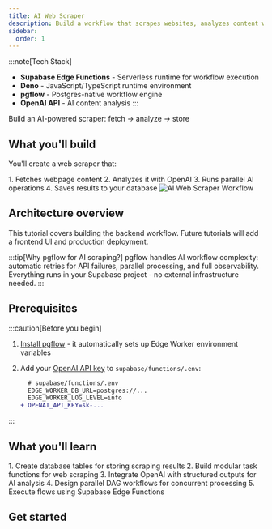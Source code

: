 ```yaml
---
title: AI Web Scraper
description: Build a workflow that scrapes websites, analyzes content with OpenAI, and saves to Postgres
sidebar:
  order: 1
---
```



:::note[Tech Stack]
- **Supabase Edge Functions** - Serverless runtime for workflow execution
- **Deno** - JavaScript/TypeScript runtime environment
- **pgflow** - Postgres-native workflow engine
- **OpenAI API** - AI content analysis
:::

Build an AI-powered scraper: fetch → analyze → store

## What you'll build

You'll create a web scraper that:

<Steps>
1. Fetches webpage content
2. Analyzes it with OpenAI
3. Runs parallel AI operations  
4. Saves results to your database
</Steps>

<img src="/analyze_website.svg" alt="AI Web Scraper Workflow" title="AI-powered web scraper workflow DAG" className="responsive-svg" />

## Architecture overview

This tutorial covers building the backend workflow. Future tutorials will add a frontend UI and production deployment.

:::tip[Why pgflow for AI scraping?]
pgflow handles AI workflow complexity: automatic retries for API failures, parallel processing, and full observability.
Everything runs in your Supabase project - no external infrastructure needed.
:::

## Prerequisites

:::caution[Before you begin]

1. [Install pgflow](/getting-started/install-pgflow/) - it automatically sets up Edge Worker environment variables

2. Add your [OpenAI API key](https://platform.openai.com/api-keys) to `supabase/functions/.env`:
   ```diff
     # supabase/functions/.env
     EDGE_WORKER_DB_URL=postgres://...
     EDGE_WORKER_LOG_LEVEL=info
   + OPENAI_API_KEY=sk-...
   ```
:::

## What you'll learn

<Steps>
1. Create database tables for storing scraping results
2. Build modular task functions for web scraping
3. Integrate OpenAI with structured outputs for AI analysis
4. Design parallel DAG workflows for concurrent processing
5. Execute flows using Supabase Edge Functions
</Steps>

## Get started

<CardGrid>
  <LinkCard
    title="Part 1: Build the Backend"
    description="Create the database schema, AI tasks, and workflow"
    href="/tutorials/ai-web-scraper/backend/"
  />
</CardGrid>

<JoinCommunity />
